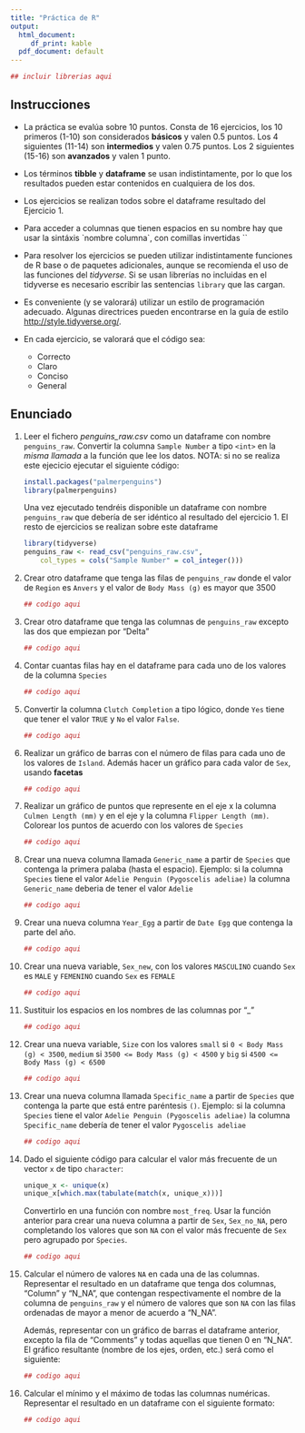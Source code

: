 ```yaml
---
title: "Práctica de R"
output:
  html_document:
     df_print: kable
  pdf_document: default
---
```



```r
## incluir librerias aqui
```

## Instrucciones

  * La práctica se evalúa sobre 10 puntos. Consta de 16 ejercicios, los 10 primeros (1-10) son considerados **básicos** y valen 0.5 puntos. Los 4 siguientes (11-14) son **intermedios** y valen 0.75 puntos. Los 2 siguientes (15-16) son **avanzados** y valen 1 punto.
  
  * Los términos **tibble** y **dataframe** se usan indistintamente, por lo que los resultados pueden estar contenidos en cualquiera de los dos.
  
  * Los ejercicios se realizan todos sobre el dataframe resultado del Ejercicio 1.
  
  * Para acceder a columnas que tienen espacios en su nombre hay que usar la sintáxis \`nombre columna\`, con comillas invertidas ``
  
  * Para resolver los ejercicios se pueden utilizar indistintamente funciones de R base o de paquetes adicionales, aunque se recomienda el uso de las funciones del *tidyverse*. Si se usan librerías no incluidas en el tidyverse es necesario escribir las sentencias `library` que las cargan.
  
  * Es conveniente (y se valorará) utilizar un  estilo  de  programación adecuado. Algunas  directrices pueden encontrarse en la guía de estilo [http://style.tidyverse.org/](http://style.tidyverse.org/).
  
  * En cada ejercicio, se valorará que el código sea:
    - Correcto
    - Claro
    - Conciso
    - General
    
## Enunciado

1. Leer el fichero *penguins_raw.csv* como un dataframe con nombre `penguins_raw`. Convertir la columna `Sample Number` a tipo `<int>` en la *misma llamada* a la función que lee los datos.
 NOTA: si no se realiza este ejecicio ejecutar el siguiente código:
 
    ```r
    install.packages("palmerpenguins")
    library(palmerpenguins)
    ```
  
   Una vez ejecutado tendréis disponible un dataframe con nombre `penguins_raw` que debería de ser idéntico al resultado del ejercicio 1. El resto de ejercicios se realizan sobre este dataframe 
  
    ```r
    library(tidyverse)
    penguins_raw <- read_csv("penguins_raw.csv",
        col_types = cols("Sample Number" = col_integer()))
    ```
  
2. Crear otro dataframe que tenga las filas de `penguins_raw` donde el valor de `Region` es `Anvers` y el valor de `Body Mass (g)` es mayor que 3500
     
    ```r
    ## codigo aqui
    ```
  
3. Crear otro dataframe que tenga las columnas de `penguins_raw` excepto las dos que empiezan por "Delta"
  
    ```r
    ## codigo aqui
    ```
  
4. Contar cuantas filas hay en el dataframe para cada uno de los valores de la columna `Species`
     
    ```r
    ## codigo aqui
    ```

5. Convertir la columna `Clutch Completion` a tipo lógico, donde `Yes` tiene que tener el valor `TRUE` y `No` el valor `False`.
  
    ```r
    ## codigo aqui
    ```
  
6. Realizar un gráfico de barras con el número de filas para cada uno de los valores de `Island`. Además hacer un gráfico para cada valor de `Sex`, usando **facetas**
 
    ```r
    ## codigo aqui
    ```
 
7. Realizar un gráfico de puntos que represente en el eje x la columna `Culmen Length (mm)` y en el eje y la columna `Flipper Length (mm)`. Colorear los puntos de acuerdo con los valores de `Species`
 
    ```r
    ## codigo aqui
    ```
  
8. Crear una nueva columna llamada `Generic_name` a partir de `Species` que contenga la primera palaba (hasta el espacio). Ejemplo: si la columna `Species` tiene el valor `Adelie Penguin (Pygoscelis adeliae)` la columna `Generic_name` deberia de tener el valor `Adelie`
  
    ```r
    ## codigo aqui
    ``` 
  
9. Crear una nueva columna `Year_Egg` a partir de `Date Egg` que contenga la parte del año.
  
    ```r
    ## codigo aqui
    ```

10. Crear una nueva variable, `Sex_new`, con los valores `MASCULINO` cuando `Sex` es `MALE` y `FEMENINO` cuando `Sex` es `FEMALE`

    ```r
    ## codigo aqui
    ```

11. Sustituir los espacios en los nombres de las columnas por "_"
  
    ```r
    ## codigo aqui
    ```

12. Crear una nueva variable, `Size` con los valores `small` si `0 < Body Mass (g) < 3500`, `medium` si `3500 <= Body Mass (g) < 4500` y `big` si `4500 <= Body Mass (g) < 6500`

    ```r
    ## codigo aqui
    ```

13. Crear una nueva columna llamada `Specific_name` a partir de `Species` que contenga la parte que está entre paréntesis `()`. Ejemplo: si la columna `Species` tiene el valor `Adelie Penguin (Pygoscelis adeliae)` la columna `Specific_name` debería de tener el valor `Pygoscelis adeliae`

    ```r
    ## codigo aqui
    ```

14. Dado el siguiente código para calcular el valor más frecuente de un vector `x` de tipo `character`:
    
    ```r
    unique_x <- unique(x)
    unique_x[which.max(tabulate(match(x, unique_x)))]
    ```
 
    Convertirlo en una función con nombre `most_freq`. Usar la función anterior para crear una nueva columna a partir de `Sex`, `Sex_no_NA`, pero completando los valores que son `NA` con el valor más frecuente de `Sex` pero agrupado por `Species`.
 
    ```r
    ## codigo aqui
    ```

15. Calcular el número de valores `NA` en cada una de las columnas. Representar el resultado en un dataframe que tenga dos columnas, "Column" y "N_NA", que contengan respectivamente el nombre de la columna de `penguins_raw` y el número de valores que son `NA` con las filas ordenadas de mayor a menor de acuerdo a "N_NA".

    Además, representar con un gráfico de barras el dataframe anterior, excepto la fila de "Comments" y todas aquellas que tienen 0 en "N_NA". El gráfico resultante (nombre de los ejes, orden, etc.) será como el siguiente:
  
    ```r
    ## codigo aqui
    ```

16. Calcular el mínimo y el máximo de todas las columnas numéricas. Representar el resultado en un dataframe con el siguiente formato:
  
    ```r
    ## codigo aqui
    ```

 
